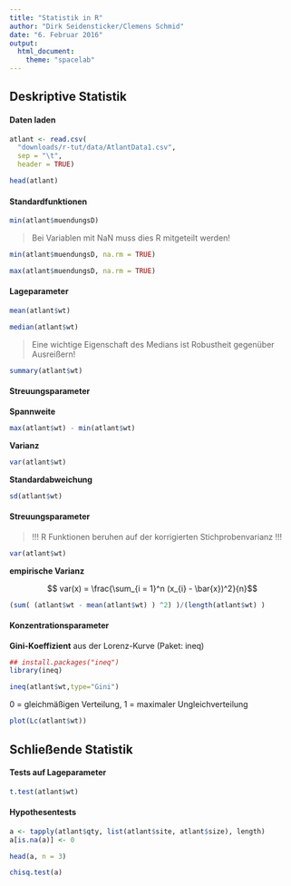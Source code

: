 ```yaml
--- 
title: "Statistik in R"
author: "Dirk Seidensticker/Clemens Schmid"
date: "6. Februar 2016"
output:
  html_document:
    theme: "spacelab"
---
```


## Deskriptive Statistik

#### Daten laden

```r
atlant <- read.csv(
  "downloads/r-tut/data/AtlantData1.csv", 
  sep = "\t", 
  header = TRUE)
```

```r
head(atlant)
```

#### Standardfunktionen

```r
min(atlant$muendungsD)
```

> Bei Variablen mit NaN muss dies R mitgeteilt werden!

```r
min(atlant$muendungsD, na.rm = TRUE)
```

```r
max(atlant$muendungsD, na.rm = TRUE)
```

#### Lageparameter

```r
mean(atlant$wt)
```

```r
median(atlant$wt)
```

> Eine wichtige Eigenschaft des Medians ist Robustheit gegenüber Ausreißern!

```r
summary(atlant$wt)
```

#### Streuungsparameter

**Spannweite**

```r
max(atlant$wt) - min(atlant$wt)
```

**Varianz**

```r
var(atlant$wt)
```

**Standardabweichung**

```r
sd(atlant$wt)
```

#### Streuungsparameter

> !!!  R Funktionen beruhen auf der korrigierten Stichprobenvarianz !!!

```r
var(atlant$wt)
```

**empirische Varianz**

$$ var(x) = \frac{\sum_{i = 1}^n (x_{i} - \bar{x})^2}{n}$$

```r
(sum( (atlant$wt - mean(atlant$wt) ) ^2) )/(length(atlant$wt) )
```

#### Konzentrationsparameter

**Gini-Koeffizient** aus der Lorenz-Kurve (Paket: ineq)

```r
## install.packages("ineq")
library(ineq)
```

```r
ineq(atlant$wt,type="Gini")
```

0 = gleichmäßigen Verteilung, 1 = maximaler Ungleichverteilung

```r
plot(Lc(atlant$wt))
```



## Schließende Statistik

#### Tests auf Lageparameter

```r
t.test(atlant$wt)
```


####  Hypothesentests

```r
a <- tapply(atlant$qty, list(atlant$site, atlant$size), length)
a[is.na(a)] <- 0
```

```r
head(a, n = 3)
```

```r
chisq.test(a)
```

